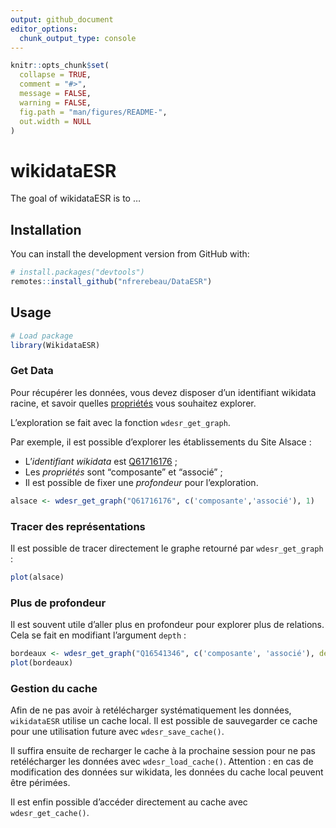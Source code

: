 ```yaml
---
output: github_document
editor_options: 
  chunk_output_type: console
---
```


<!-- README.md is generated from README.Rmd. Please edit that file -->

```r
knitr::opts_chunk$set(
  collapse = TRUE,
  comment = "#>",
  message = FALSE,
  warning = FALSE,
  fig.path = "man/figures/README-",
  out.width = NULL
)
```

# wikidataESR

<!-- badges: start -->
<!-- badges: end -->

The goal of wikidataESR is to ...

## Installation
<!--
You can install the released version of **openESR** from [CRAN](https://CRAN.R-project.org) with:

```r
install.packages("openESR")
```

Or-->You can install the development version from GitHub with:

```r
# install.packages("devtools")
remotes::install_github("nfrerebeau/DataESR")
```

## Usage

```r
# Load package
library(WikidataESR)
```

### Get Data

Pour récupérer les données, vous devez disposer d'un identifiant wikidata racine, et savoir quelles [propriétés](https://github.com/juliengossa/DataESR/tree/master/etablissements.esr#liste-proprietes) vous souhaitez explorer.

L'exploration se fait avec la fonction `wdesr_get_graph`.

Par exemple, il est possible d'explorer les établissements du Site Alsace :

- L'*identifiant wikidata* est [Q61716176](https://www.wikidata.org/wiki/Q61716176) ;
- Les *propriétés* sont "composante" et "associé" ;
- Il est possible de fixer une *profondeur* pour l'exploration.

```r
alsace <- wdesr_get_graph("Q61716176", c('composante','associé'), 1)
```

### Tracer des représentations

Il est possible de tracer directement le graphe retourné par `wdesr_get_graph` :

```r
plot(alsace)
```

### Plus de profondeur 

Il est souvent utile d'aller plus en profondeur pour explorer plus de relations. Cela se fait en modifiant l'argument `depth` :

```r
bordeaux <- wdesr_get_graph("Q16541346", c('composante', 'associé'), depth = 2)
plot(bordeaux)
```

### Gestion du cache

Afin de ne pas avoir à retélécharger systématiquement les données, `wikidataESR` utilise un cache local. Il est possible de sauvegarder ce cache pour une utilisation future avec `wdesr_save_cache()`.

Il suffira ensuite de recharger le cache à la prochaine session pour ne pas retélécharger les données avec `wdesr_load_cache()`. Attention : en cas de modification des données sur wikidata, les données du cache local peuvent être périmées.

Il est enfin possible d'accéder directement au cache avec `wdesr_get_cache()`.
